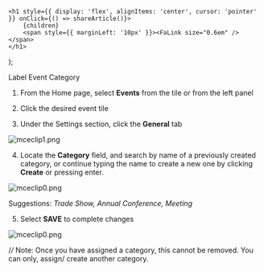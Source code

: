 

    <h1 style={{ display: 'flex', alignItems: 'center', cursor: 'pointer' }} onClick={() => shareArticle()}>
        {children} 
        <span style={{ marginLeft: '10px' }}><FaLink size="0.6em" /></span>
    </h1>
);

<ToastContainer />

<ClickableTitle>Label Event Category</ClickableTitle>




1. From the Home page, select **Events** from the tile or from the left panel


2. Click the desired event tile 


3. Under the Settings section, click the **General** tab


![mceclip1.png](../../../resources/article-images/4453304808339-Label-Event-Category_1.png)


4. Locate the **Category** field, and search by name of a previously created category, or continue typing the name to create a new one by clicking **Create** or pressing enter.


![mceclip0.png](../../../resources/article-images/4453304808339-Label-Event-Category_2.png)


Suggestions: *Trade Show, Annual Conference, Meeting*


5. Select **SAVE** to complete changes


![mceclip0.png](../../../resources/article-images/4453304808339-Label-Event-Category_3.png)


/*/* Note: Once you have assigned a category, this cannot be removed. You can only, assign/ create another category. 



